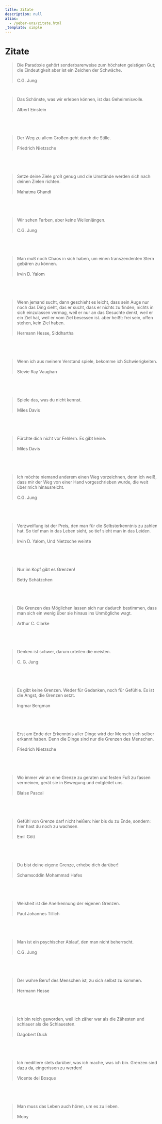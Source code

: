 ```yaml
---
title: Zitate
description: null
alias:
  - /ueber-uns/zitate.html
_template: simple
---
```


# Zitate

> Die Paradoxie gehört sonderbarerweise zum höchsten geistigen Gut; die Eindeutigkeit aber ist ein Zeichen der Schwäche.
> \
> \
> C.G. Jung

​

> Das Schönste, was wir erleben können, ist das Geheimnisvolle.
> \
> \
> Albert Einstein

​

​

> Der Weg zu allem Großen geht durch die Stille.
> \
> \
> Friedrich Nietzsche

​

​

> Setze deine Ziele groß genug und die Umstände werden sich nach deinen Zielen richten.
> \
> \
> Mahatma Ghandi

​

​

> Wir sehen Farben, aber keine Wellenlängen.
> \
> \
> C.G. Jung

​

​

> Man muß noch Chaos in sich haben, um einen transzendenten Stern gebären zu können.
> \
> \
> Irvin D. Yalom

​

​

> Wenn jemand sucht, dann geschieht es leicht, dass sein Auge nur noch das Ding sieht, das er sucht, dass er nichts zu finden, nichts in sich einzulassen vermag, weil er nur an das Gesuchte denkt, weil er ein Ziel hat, weil er vom Ziel besessen ist. aber heißt: frei sein, offen stehen, kein Ziel haben.
> \
> \
> Hermann Hesse, Siddhartha

​

​

> Wenn ich aus meinem Verstand spiele, bekomme ich Schwierigkeiten.
> \
> \
> Stevie Ray Vaughan

​

​

> Spiele das, was du nicht kennst.
> \
> \
> Miles Davis

​

​

> Fürchte dich nicht vor Fehlern. Es gibt keine.
> \
> \
> Miles Davis

​

​

> Ich möchte niemand anderem einen Weg vorzeichnen, denn ich weiß, dass mir der Weg von einer Hand vorgeschrieben wurde, die weit über mich hinausreicht.
> \
> \
> C.G. Jung

​

​

> Verzweiflung ist der Preis, den man für die Selbsterkenntnis zu zahlen hat. So tief man in das Leben sieht, so tief sieht man in das Leiden.
> \
> \
> Irvin D. Yalom, Und Nietzsche weinte

​

​

> Nur im Kopf gibt es Grenzen!
> \
> \
> Betty Schätzchen

​

​

> Die Grenzen des Möglichen lassen sich nur dadurch bestimmen, dass man sich ein wenig über sie hinaus ins Unmögliche wagt.
> \
> \
> Arthur C. Clarke

​

​

> Denken ist schwer, darum urteilen die meisten.
> \
> \
> C. G. Jung

​

​

> Es gibt keine Grenzen. Weder für Gedanken, noch für Gefühle. Es ist die Angst, die Grenzen setzt.
> \
> \
> Ingmar Bergman

​

​

> Erst am Ende der Erkenntnis aller Dinge wird der Mensch sich selber erkannt haben. Denn die Dinge sind nur die Grenzen des Menschen.
> \
> \
> Friedrich Nietzsche

​

​

> Wo immer wir an eine Grenze zu geraten und festen Fuß zu fassen vermeinen, gerät sie in Bewegung und entgleitet uns.
> \
> \
> Blaise Pascal

​

​

> Gefühl von Grenze darf nicht heißen: hier bis du zu Ende, sondern: hier hast du noch zu wachsen.
> \
> \
> Emil Gött

​

​

> Du bist deine eigene Grenze, erhebe dich darüber!
> \
> \
> Schamsoddin Mohammad Hafes

​

​

> Weisheit ist die Anerkennung der eigenen Grenzen.
> \
> \
> Paul Johannes Tillich

​

​

> Man ist ein psychischer Ablauf, den man nicht beherrscht.
> \
> \
> C.G. Jung

​

​

> Der wahre Beruf des Menschen ist, zu sich selbst zu kommen.
> \
> \
> Hermann Hesse

​

​

> Ich bin reich geworden, weil ich zäher war als die Zähesten und schlauer als die Schlauesten.
> \
> \
> Dagobert Duck

​

​

> Ich meditiere stets darüber, was ich mache, was ich bin. Grenzen sind dazu da, eingerissen zu werden!
> \
> \
> Vicente del Bosque

​

​

> Man muss das Leben auch hören, um es zu lieben.
> \
> \
> Moby
